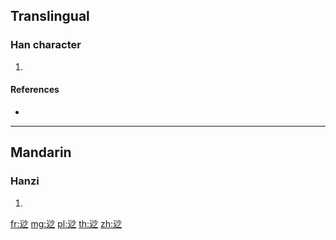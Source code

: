 {{character info/new}}
==Translingual==

===Han character===
{{Han char|rn=162|rad=辵|as=07|sn=11|four=39302|canj=YEFH}}

# {{defn|Han|sort=辵07}}

====References====
* {{Han ref|kx=1259.030|dkj=38903|dj=1748.020|hdz=63845.060|uh=9024|ud=36900|bh=D7E2|bd=55266}}

----

==Mandarin==

===Hanzi===
{{cmn-hanzi|pin=[[bēn]] ([[ben1]]), [[suò]] ([[suo4]])|wg=pen<sup>1</sup>, so<sup>4</sup>}}

# {{defn|lang=cmn|sort=辵07}}

[[fr:逤]]
[[mg:逤]]
[[pl:逤]]
[[th:逤]]
[[zh:逤]]